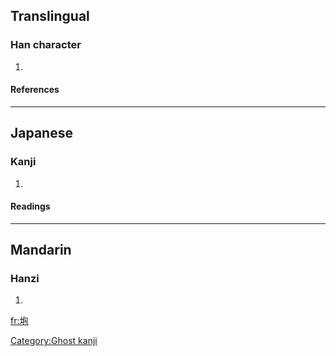 ==Translingual==
===Han character===
{{Han char|rn=32|rad=土|as=05|sn=8|four=|canj=土心口山 (GPRU)}}
# {{defn|Han}}
====References====
{{Han ref|kx=0227.271|hdz=10434.050|uh=5789|ud=22409}}
----
==Japanese==
===Kanji===
{{ja-kanji|grade=|rs=土05}}
# {{defn|Japanese}} 
====Readings====
{{ja-readings|on=[[ほう]] (hō)|kun=}}
----
==Mandarin==
===Hanzi===
{{cmn-hanzi|pin=[[páo]] (pao2), [[tóng]] ([[tong2]])|wg=p'ao<sup>2</sup>, t'ung<sup>2</sup>}}
# {{defn|Mandarin}}

[[fr:垉]]
[[Category:Ghost kanji]]